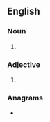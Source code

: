 ==English==

===Noun===
{{en-noun|?}}

# {{initialism of|en|inflammatory bowel disease}}

===Adjective===
{{en-adj|-}}

# {{initialism of|en|identical by descent}}

===Anagrams===
* {{anagrams|en|a=bdi|BID|DBI|DIB|Dib|IDB|bid|dib}}